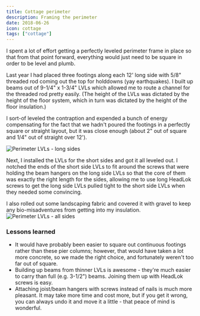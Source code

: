```yaml
---
title: Cottage perimeter
description: Framing the perimeter
date: 2018-06-26
icon: cottage
tags: ["cottage"]
---
```


I spent a lot of effort getting a perfectly leveled perimeter frame in place so that from that point forward, 
everything would just need to be square in order to be level and plumb.

Last year I had placed three footings along each 12' long side with 5/8" threaded rod coming out the top for holddowns (yay earthquakes).
I built up beams out of 9-1/4" x 1-3/4" LVLs which allowed me to route a channel for the threaded rod pretty easily.
(The height of the LVLs was dictated by the height of the floor system, which in turn was dictated by the height of the floor insulation.)

I sort-of leveled the contraption and expended a bunch of energy compensating for the fact that we hadn't poured the footings in a perfectly square or straight
layout, but it was close enough (about 2" out of square and 1/4" out of straight over 12').

![](images/IMG_20180613_165833.jpg "Perimeter LVLs - long sides")

Next, I installed the LVLs for the short sides and got it all leveled out. I notched the ends of the short side LVLs to fit around the screws
that were holding the beam hangers on the long side LVLs so that the core of them was exactly the right length for the sides, allowing me to use
long HeadLok screws to get the long side LVLs pulled tight to the short side LVLs when they needed some convincing.

I also rolled out some landscaping fabric and covered it with gravel to keep any bio-misadventures from getting into my insulation.
![](images/IMG_20180626_161442.jpg "Perimeter LVLs - all sides")

### Lessons learned
* It would have probably been easier to square out continuous footings rather than these pier columns; however, that would have taken a lot more concrete, so we made the right choice, and fortunately weren't too far out of square.
* Building up beams from thinner LVLs is awesome - they're much easier to carry than full (e.g. 3-1/2") beams. Joining them up with HeadLok screws is easy.
* Attaching joist/beam hangers with screws instead of nails is much more pleasant. It may take more time and cost more, but if you get it wrong, you can always undo it and move it a little - that peace of mind is wonderful.
